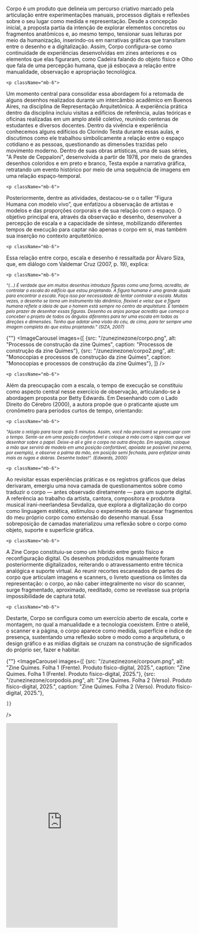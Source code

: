 
<div className="space-y-8">
  <div className="prose prose-lg max-w-none">
    <p className="mb-6">
Corpo é um produto que delineia um percurso criativo marcado pela articulação entre experimentações manuais, processos digitais e reflexões sobre o seu lugar como medida e representação. Desde a concepção inicial, a proposta partia da intenção de explorar elementos concretos ou fragmentos anatômicos e, ao mesmo tempo, tensionar suas leituras por meio da humanização, inserindo-os em narrativas gráficas que transitam entre o desenho e a digitalização. Assim, Corpo configura-se como continuidade de experiências desenvolvidas em zines anteriores e os elementos que elas figuraram, como Cadeira falando do objeto físico e Olho que fala de uma percepção humana, que já esboçava a relação entre manualidade, observação e apropriação tecnológica.
</p>

    <p className="mb-6">
Um momento central para consolidar essa abordagem foi a retomada de alguns desenhos realizados durante um intercâmbio acadêmico em Buenos Aires, na disciplina de Representação Arquitetônica. A experiência prática dentro da disciplina incluiu visitas a edifícios de referência, aulas teóricas e oficinas realizadas em um amplo ateliê coletivo, reunindo centenas de estudantes e diversos docentes. Dentro da vivência e experiência conhecemos alguns edifícios do Clorindo Testa durante essas aulas, e discutimos como ele trabalhou simbolicamente a relação entre o espaço cotidiano e as pessoas, questionando as dimensões trazidas pelo movimento moderno. Dentro de suas obras artísticas, uma de suas séries, "A Peste de Ceppaloni", desenvolvida a partir de 1978, por meio de grandes desenhos coloridos e em preto e branco, Testa expõe a narrativa gráfica, retratando um evento histórico por meio de uma sequência de imagens em uma relação espaço-temporal.
</p>

    <p className="mb-6">
Posteriormente, dentre as atividades, destacou-se o o taller “Figura Humana con modelo vivo”, que enfatizou a observação de artistas e modelos e das proporções corporais e de sua relação com o espaço. O objetivo principal era, através da observação e desenho, desenvolver a percepção de escala e a capacidade de síntese, mobilizando diferentes tempos de execução para captar não apenas o corpo em si, mas também sua inserção no contexto arquitetônico.
</p>

    <p className="mb-6">
Essa relação entre corpo, escala e desenho é ressaltada por Álvaro Siza, que, em diálogo com Valdemar Cruz (2007, p. 19), explica: 
</p>


    <p className="mb-6">
<sup> _“(...) É verdade que em muitos desenhos introduzo figuras como uma forma, acredito, de controlar a escala do edifício que estou projetando. A figura humana é uma grande ajuda para encontrar a escala. Faço isso por necessidade de tentar controlar a escala. Muitas vezes, o desenho se torna um instrumento tão dinâmico, flexível e veloz que a figura humana reflete a ideia de que o homem está sempre no centro da arquitetura. É também pelo prazer de desenhar essas figuras. Desenho os anjos porque acredito que começo a conceber o projeto de todos os ângulos diferentes para ter uma escala em todas as direções e dimensões. Tenho que adotar uma visão do céu, de cima, para ter sempre uma imagem completa do que estou projetando.” (SIZA, 2007)_ </sup> 
</p>
  </div>


 {""}
  <ImageCarousel
    images={[
        {src: "/zunezinezone/corpo.png", alt: "Processos de construção da zine Quimes", caption: "Processos de construção da zine Quimes"},
        {src: "/zunezinezone/corpo2.png", alt: "Monocopias e processos de construção da zine Quimes", caption: "Monocopias e processos de construção da zine Quimes"},
    ]}
  />


</div>


<div className="space-y-8">
  <div className="prose prose-lg max-w-none">

    <p className="mb-6">
Além da preocupação com a escala, o tempo de execução se constituiu como aspecto central nesse exercício de observação, articulando-se à abordagem proposta por Betty Edwards. Em Desenhando com o Lado Direito do Cérebro (2000), a autora propõe que o praticante ajuste um cronômetro para períodos curtos de tempo, orientando: 
</p>  


    <p className="mb-6">
<sup> _"Ajuste o relógio para tocar após 5 minutos. Assim, você não precisará se preocupar com o tempo. Sente-se em uma posição confortável e coloque a mão com o lápis com que vai desenhar sobre o papel. Deixe-a ali e gire o corpo na outra direção. Em seguida, coloque a mão que servirá de modelo em uma posição confortável, apoiada se possível (na perna, por exemplo), e observe a palma da mão, em posição semi fechada, para enfatizar ainda mais as rugas e dobras. Desenhe todas!".  (Edwards,  2000)_ </sup> 
</p>

    <p className="mb-6">
Ao revisitar essas experiências práticas e os registros gráficos que delas derivaram, emergiu uma nova camada de questionamentos sobre como traduzir o corpo — antes observado diretamente — para um suporte digital. A referência ao trabalho da artista,  cantora, compositora e produtora musical irani-neerlandesa Sevdaliza, que explora a digitalização do corpo como linguagem estética, estimulou o experimento de escanear fragmentos do meu próprio corpo como extensão do desenho manual. Essa sobreposição de camadas materializou uma reflexão sobre o corpo como objeto, suporte e superfície gráfica.
</p>


    <p className="mb-6">
A Zine Corpo constituiu-se como um híbrido entre gesto físico e reconfiguração digital. Os desenhos produzidos manualmente foram posteriormente digitalizados, reiterando o atravessamento entre técnica analógica e suporte virtual. Ao reunir recortes escaneados de partes do corpo que articulam imagens e scanners, o livreto questiona os limites da representação: o corpo, ao não caber integralmente no visor do scanner, surge fragmentado, aproximado, reeditado, como se revelasse sua própria impossibilidade de captura total.
</p>


    <p className="mb-6">
Destarte, Corpo se configura como um exercício aberto de escala, corte e montagem, no qual a manualidade e a tecnologia coexistem. Entre o ateliê, o scanner e a página, o corpo aparece como medida, superfície e índice de presença, sustentando uma reflexão sobre o modo como a arquitetura, o design gráfico e as mídias digitais se cruzam na construção de significados do próprio ser, fazer e habitar. 
</p>
</div>

 {""}
  <ImageCarousel
    images={[
        {src: "/zunezinezone/corpoum.png", alt: "Zine Quimes. Folha 1 (Frente). Produto físico-digital, 2025.", caption: "Zine Quimes. Folha 1 (Frente). Produto físico-digital, 2025."},
        {src: "/zunezinezone/corpodois.png", alt: "Zine Quimes. Folha 2 (Verso). Produto físico-digital, 2025.", caption: "Zine Quimes. Folha 2 (Verso). Produto físico-digital, 2025."},

    ]}
  />

  <iframe className="w-full" height="550" src="https://www.youtube.com/embed/GSnwCxt05jQ?si=wg6omz5Eks1HHkJn" title="YouTube video player" frameborder="0" allow="accelerometer; autoplay; clipboard-write; encrypted-media; gyroscope; picture-in-picture; web-share" referrerpolicy="strict-origin-when-cross-origin" allowfullscreen></iframe>

</div>
